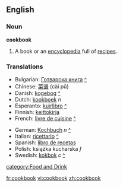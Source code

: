 ==English==
===Noun===
'''cookbook'''
# A book or an [[encyclopedia]] full of [[recipe]]s.

===Translations===
{{top}}
*Bulgarian: [[Готварска книга]] [[:bg:Готварска книга|^]]
*Chinese: [[菜谱]] (cài pǔ)
*Danish: [[kogebog]] [[:da:kogebog|^]]
*Dutch: [[kookboek]] ''n''
*Esperanto: [[kuirlibro]] [[:eo:kuirlibro|^]]
*Finnish: [[keittokirja]]
*French: [[livre de cuisine]] [[:fr:livre de cuisine|^]]
{{mid}}
*German: [[Kochbuch]] ''n'' [[:de:Kochbuch|^]]
*Italian: [[ricettario]] [[:it:ricettario|^]]
*Spanish: [[libro de recetas]] {{m}}
*Polish: książka kucharska ''f''
*Swedish: [[kokbok]] ''c'' [[:sv:kokbok|^]]
{{bottom}}

[[category:Food and Drink]]

[[fr:cookbook]]
[[vi:cookbook]]
[[zh:cookbook]]